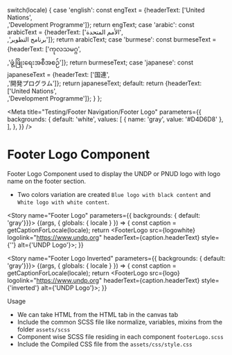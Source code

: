 
  switch(locale) {
    case 'english': const engText = {headerText: ['United Nations',<br/>,'Development Programme']}; return engText;
    case 'arabic': const arabicText = {headerText: ['الأمم المتحدة',<br/>,'برنامج التطوير']}; return arabicText;
    case 'burmese': const burmeseText = {headerText: ['ကုလသမဂ္ဂ',<br/>,'ဖွံ့ဖြိုးရေးအစီအစဉ်']}; return burmeseText;
    case 'japanese': const japaneseText = {headerText: ['国連',<br/>,'開発プログラム']}; return japaneseText;
    default:
      return {headerText: ['United Nations',<br/>,'Development Programme']};
  }
};

<Meta title="Testing/Footer Navigation/Footer Logo" parameters={{
    backgrounds: {
      default: 'white',
      values: [
        { name: 'gray', value: '#D4D6D8' },
      ],
    },
  }} />

<style>{`
  .subheading {
    font-weight: 700;
    font-size: 18px;
    color: #666;
    letter-spacing: 1.5px;
    line-height: 24px;
    margin-bottom: 12px;
    margin-top: 40px;
  }  
   .subheading2 {
    font-weight: 700;
    font-size: 14px;
    color: #666;
    letter-spacing: 1.5px;
    line-height: 24px;
    margin-bottom: 12px;
  } 
  .css-zgt7u1 {
    background: #D4D6D8;
  }
  div[id^="story--molecules-footer-navigation-footer-log"] {
    display: inline-block;
    border: 1px solid #000;
    padding: 10px;
    align-items: center;
    margin: 25px 25px 25px 0;
  }
`}</style>


# Footer Logo Component

Footer Logo Component used to display the UNDP or PNUD logo with logo name on the footer section.

<ul>
<li>Two colors variation are created <code>Blue logo with black content</code> and <code>White logo with white content</code>.</li>
</ul>


<Story name="Footer Logo" parameters={{ backgrounds: { default: 'gray'}}}>
  {(args, { globals: { locale } }) => {
    const caption = getCaptionForLocale(locale);
    return <FooterLogo src={logowhite} logolink="https://www.undp.org" headerText={caption.headerText} style={''} alt={'UNDP Logo'}></FooterLogo>;
  }}
</Story>

<Story name="Footer Logo Inverted" parameters={{ backgrounds: { default: 'gray'}}}>
  {(args, { globals: { locale } }) => {
    const caption = getCaptionForLocale(locale);
    return <FooterLogo src={logo} logolink="https://www.undp.org" headerText={caption.headerText} style={'inverted'} alt={'UNDP Logo'}></FooterLogo>;
  }}
</Story>

<div className="subheading">Usage</div>
<ul>
<li>We can take HTML from the HTML tab in the canvas tab</li>
<li>Include the common SCSS file like normalize, variables, mixins from the folder <code>assets/scss</code></li>
<li>Component wise SCSS file residing in each component <code>footerLogo.scss</code></li>
<li>Include the Compiled CSS file from the <code>assets/css/style.css</code></li>
</ul>
